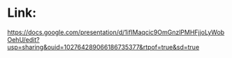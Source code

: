 # Link:

<https://docs.google.com/presentation/d/1ifIMaqcic9OmGnzlPMHFjjoLyWobOehU/edit?usp=sharing&ouid=102764289066186735377&rtpof=true&sd=true>
